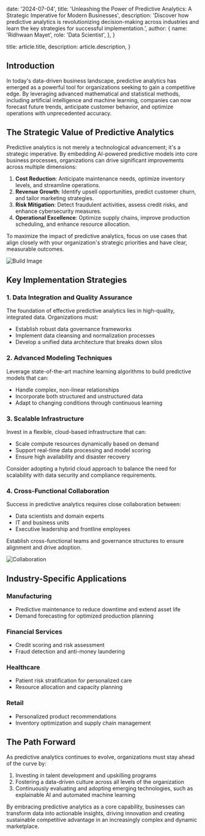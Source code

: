   date: '2024-07-04',
  title:
    'Unleashing the Power of Predictive Analytics: A Strategic Imperative for Modern Businesses',
  description:
    'Discover how predictive analytics is revolutionizing decision-making across industries and learn the key strategies for successful implementation.',
  author: {
    name: 'Ridhwaan Mayet',
    role: 'Data Scientist',
  },
}

  title: article.title,
  description: article.description,
}

## Introduction

In today's data-driven business landscape, predictive analytics has emerged as a powerful tool for organizations seeking to gain a competitive edge. By leveraging advanced mathematical and statistical methods, including artificial intelligence and machine learning, companies can now forecast future trends, anticipate customer behavior, and optimize operations with unprecedented accuracy.

## The Strategic Value of Predictive Analytics

Predictive analytics is not merely a technological advancement; it's a strategic imperative. By embedding AI-powered predictive models into core business processes, organizations can drive significant improvements across multiple dimensions:

1. **Cost Reduction**: Anticipate maintenance needs, optimize inventory levels, and streamline operations.
2. **Revenue Growth**: Identify upsell opportunities, predict customer churn, and tailor marketing strategies.
3. **Risk Mitigation**: Detect fraudulent activities, assess credit risks, and enhance cybersecurity measures.
4. **Operational Excellence**: Optimize supply chains, improve production scheduling, and enhance resource allocation.

<TopTip>
  To maximize the impact of predictive analytics, focus on use cases that align
  closely with your organization's strategic priorities and have clear,
  measurable outcomes.
</TopTip>

![Build Image](./build.jpg)

## Key Implementation Strategies

### 1. Data Integration and Quality Assurance

The foundation of effective predictive analytics lies in high-quality, integrated data. Organizations must:

- Establish robust data governance frameworks
- Implement data cleansing and normalization processes
- Develop a unified data architecture that breaks down silos

### 2. Advanced Modeling Techniques

Leverage state-of-the-art machine learning algorithms to build predictive models that can:

- Handle complex, non-linear relationships
- Incorporate both structured and unstructured data
- Adapt to changing conditions through continuous learning

### 3. Scalable Infrastructure

Invest in a flexible, cloud-based infrastructure that can:

- Scale compute resources dynamically based on demand
- Support real-time data processing and model scoring
- Ensure high availability and disaster recovery

<TopTip>
  Consider adopting a hybrid cloud approach to balance the need for scalability
  with data security and compliance requirements.
</TopTip>

### 4. Cross-Functional Collaboration

Success in predictive analytics requires close collaboration between:

- Data scientists and domain experts
- IT and business units
- Executive leadership and frontline employees

Establish cross-functional teams and governance structures to ensure alignment and drive adoption.

![Collaboration](./team.jpg)

## Industry-Specific Applications

### Manufacturing

- Predictive maintenance to reduce downtime and extend asset life
- Demand forecasting for optimized production planning

### Financial Services

- Credit scoring and risk assessment
- Fraud detection and anti-money laundering

### Healthcare

- Patient risk stratification for personalized care
- Resource allocation and capacity planning

### Retail

- Personalized product recommendations
- Inventory optimization and supply chain management

## The Path Forward

As predictive analytics continues to evolve, organizations must stay ahead of the curve by:

1. Investing in talent development and upskilling programs
2. Fostering a data-driven culture across all levels of the organization
3. Continuously evaluating and adopting emerging technologies, such as explainable AI and automated machine learning

By embracing predictive analytics as a core capability, businesses can transform data into actionable insights, driving innovation and creating sustainable competitive advantage in an increasingly complex and dynamic marketplace.
